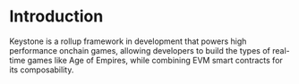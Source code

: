 
# Introduction

Keystone is a rollup framework in development that powers high performance onchain games, allowing developers to build the types of real-time games like Age of Empires, while combining EVM smart contracts for its composability.
